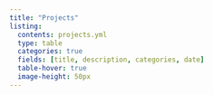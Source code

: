 ```yaml
---
title: "Projects"
listing:
  contents: projects.yml
  type: table
  categories: true
  fields: [title, description, categories, date]
  table-hover: true
  image-height: 50px
---
```

